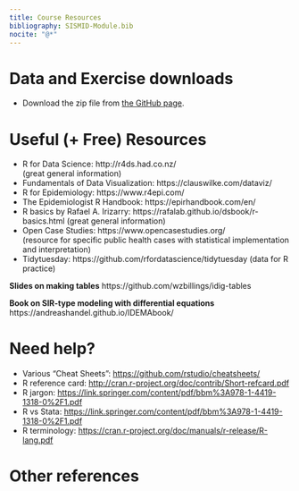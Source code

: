 ```yaml
---
title: Course Resources
bibliography: SISMID-Module.bib
nocite: "@*"
---
```


# Data and Exercise downloads

* Download the zip file from [the GitHub page](https://github.com/wzbillings/SISMID-2025).

# Useful (+ Free) Resources

- R for Data Science: http://r4ds.had.co.nz/  
(great general information)
- Fundamentals of Data Visualization: https://clauswilke.com/dataviz/ 
- R for Epidemiology: https://www.r4epi.com/
- The Epidemiologist R Handbook: https://epirhandbook.com/en/
- R basics by Rafael A. Irizarry: https://rafalab.github.io/dsbook/r-basics.html
(great general information)
- Open Case Studies: https://www.opencasestudies.org/  
(resource for specific public health cases with statistical implementation and interpretation)
- Tidytuesday: https://github.com/rfordatascience/tidytuesday (data for R practice)

**Slides on making tables**
https://github.com/wzbillings/idig-tables

**Book on SIR-type modeling with differential equations**
https://andreashandel.github.io/IDEMAbook/

# Need help?

- Various "Cheat Sheets": [https://github.com/rstudio/cheatsheets/](https://github.com/rstudio/cheatsheets/)
- R reference card: [http://cran.r-project.org/doc/contrib/Short-refcard.pdf](http://cran.r-project.org/doc/contrib/Short-refcard.pdf)  
- R jargon: [https://link.springer.com/content/pdf/bbm%3A978-1-4419-1318-0%2F1.pdf](https://link.springer.com/content/pdf/bbm%3A978-1-4419-1318-0%2F1.pdf)
- R vs Stata: [https://link.springer.com/content/pdf/bbm%3A978-1-4419-1318-0%2F1.pdf](https://link.springer.com/content/pdf/bbm%3A978-1-4419-1318-0%2F1.pdf)
- R terminology: [https://cran.r-project.org/doc/manuals/r-release/R-lang.pdf](https://cran.r-project.org/doc/manuals/r-release/R-lang.pdf)


# Other references {.unnumbered}

::: {#refs}
:::
